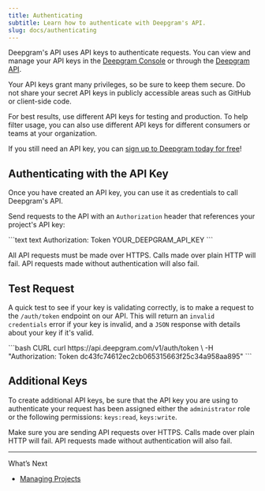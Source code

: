 ```yaml
---
title: Authenticating
subtitle: Learn how to authenticate with Deepgram's API.
slug: docs/authenticating
---
```



Deepgram's API uses API keys to authenticate requests. You can view and manage your API keys in the [Deepgram Console](https://console.deepgram.com) or through the [Deepgram API](/reference/).

Your API keys grant many privileges, so be sure to keep them secure. Do not share your secret API keys in publicly accessible areas such as GitHub or client-side code.

For best results, use different API keys for testing and production. To help filter usage, you can also use different API keys for different consumers or teams at your organization.

If you still need an API key, you can [sign up to Deepgram today for free](https://console.deepgram.com/signup)!

## Authenticating with the API Key

Once you have created an API key, you can use it as credentials to call Deepgram's API.

Send requests to the API with an `Authorization` header that references your project's API key:

<CodeGroup>
  ```text text
  Authorization: Token YOUR_DEEPGRAM_API_KEY
  ```
</CodeGroup>

All API requests must be made over HTTPS. Calls made over plain HTTP will fail. API requests made without authentication will also fail.

## Test Request

A quick test to see if your key is validating correctly, is to make a request to the `/auth/token` endpoint on our API. This will return an `invalid credentials` error if your key is invalid, and a `JSON` response with details about your key if it's valid.

<CodeGroup>
  ```bash CURL
  curl https://api.deepgram.com/v1/auth/token \
    -H "Authorization: Token dc43fc74612ec2cb065315663f25c34a958aa895"
  ```
</CodeGroup>

## Additional Keys

To create additional API keys, be sure that the API key you are using to authenticate your request has been assigned either the `administrator` role or the following permissions: `keys:read`, `keys:write`.

Make sure you are sending API requests over HTTPS. Calls made over plain HTTP will fail. API requests made without authentication will also fail.

***

What’s Next

* [Managing Projects](/docs/managing-projects)
